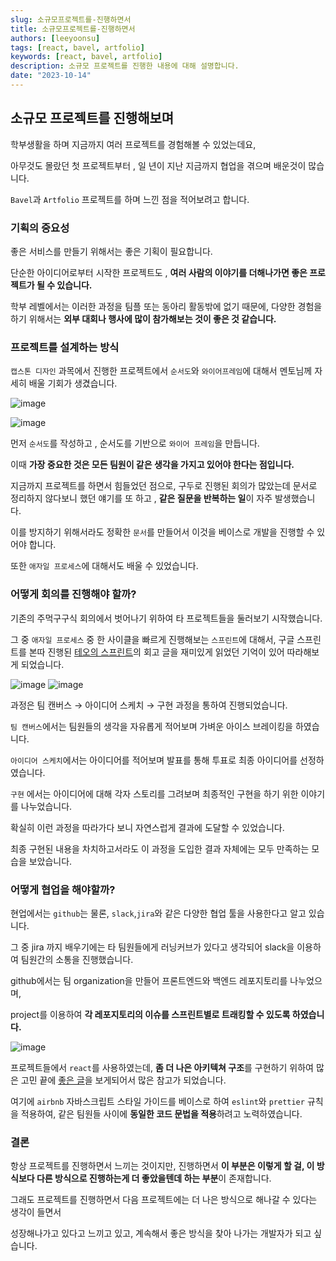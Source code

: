 ```yaml
---
slug: 소규모프로젝트를-진행하면서
title: 소규모프로젝트를-진행하면서
authors: [leeyoonsu]
tags: [react, bavel, artfolio]
keywords: [react, bavel, artfolio]
description: 소규모 프로젝트를 진행한 내용에 대해 설명합니다.
date: "2023-10-14"
---
```


## 소규모 프로젝트를 진행해보며

학부생활을 하며 지금까지 여러 프로젝트를 경험해볼 수 있었는데요,

아무것도 몰랐던 첫 프로젝트부터 , 일 년이 지난 지금까지 협업을 겪으며 배운것이 많습니다.

`Bavel`과 `Artfolio` 프로젝트를 하며 느낀 점을 적어보려고 합니다.

### 기획의 중요성

좋은 서비스를 만들기 위해서는 좋은 기획이 필요합니다.

단순한 아이디어로부터 시작한 프로젝트도 , **여러 사람의 이야기를 더해나가면 좋은 프로젝트가 될 수 있습니다.**

학부 레벨에서는 이러한 과정을 팀플 또는 동아리 활동밖에 없기 때문에, 다양한 경험을 하기 위해서는 **외부 대회나 행사에 많이 참가해보는 것이 좋은 것 같습니다.**

### 프로젝트를 설계하는 방식

`캡스톤 디자인` 과목에서 진행한 프로젝트에서 `순서도`와 `와이어프레임`에 대해서 멘토님께 자세히 배울 기회가 생겼습니다.

![image](https://github.com/leey00nsu/Blog/assets/101182523/6e0cde32-fa84-4ac1-b108-65d6c3ee8460)

![image](https://github.com/leey00nsu/Blog/assets/101182523/15ee68a7-d079-4a39-ba6f-29e767bdbc95)

먼저 `순서도`를 작성하고 , 순서도를 기반으로 `와이어 프레임`을 만듭니다.

이때 **가장 중요한 것은 모든 팀원이 같은 생각을 가지고 있어야 한다는 점입니다.**

지금까지 프로젝트를 하면서 힘들었던 점으로, 구두로 진행된 회의가 많았는데 문서로 정리하지 않다보니 했던 얘기를 또 하고 , **같은 질문을 반복하는 일**이 자주 발생했습니다.

이를 방지하기 위해서라도 정확한 `문서`를 만들어서 이것을 베이스로 개발을 진행할 수 있어야 합니다.

또한 `애자일 프로세스`에 대해서도 배울 수 있었습니다.

### 어떻게 회의를 진행해야 할까?

기존의 주먹구구식 회의에서 벗어나기 위하여 타 프로젝트들을 둘러보기 시작했습니다.

그 중 `애자일 프로세스` 중 한 사이클을 빠르게 진행해보는 `스프린트`에 대해서, 구글 스프린트를 본따 진행된 [테오의 스프린트](https://velog.io/@teo/google-sprint-1)의 회고 글을 재미있게 읽었던 기억이 있어 따라해보게 되었습니다.

![image](https://github.com/leey00nsu/Blog/assets/101182523/78d4028f-67d1-4253-9218-d4e09be9b67e)
![image](https://github.com/leey00nsu/Blog/assets/101182523/7bbc03e9-e7cb-44fe-990d-a4e7855fb80f)

과정은 팀 캔버스 → 아이디어 스케치 → 구현 과정을 통하여 진행되었습니다.

`팀 캔버스`에서는 팀원들의 생각을 자유롭게 적어보며 가벼운 아이스 브레이킹을 하였습니다.

`아이디어 스케치`에서는 아이디어를 적어보며 발표를 통해 투표로 최종 아이디어를 선정하였습니다.

`구현` 에서는 아이디어에 대해 각자 스토리를 그려보며 최종적인 구현을 하기 위한 이야기를 나누었습니다.

확실히 이런 과정을 따라가다 보니 자연스럽게 결과에 도달할 수 있었습니다.

최종 구현된 내용을 차치하고서라도 이 과정을 도입한 결과 자체에는 모두 만족하는 모습을 보았습니다.

### 어떻게 협업을 해야할까?

현업에서는 `github`는 물론, `slack`,`jira`와 같은 다양한 협업 툴을 사용한다고 알고 있습니다.

그 중 jira 까지 배우기에는 타 팀원들에게 러닝커브가 있다고 생각되어 slack을 이용하여 팀원간의 소통을 진행했습니다.

github에서는 팀 organization을 만들어 프론트엔드와 백엔드 레포지토리를 나누었으며,

project를 이용하여 **각 레포지토리의 이슈를 스프린트별로 트래킹할 수 있도록 하였습니다.**

![image](https://github.com/leey00nsu/Blog/assets/101182523/5f27acbc-00ba-438a-8555-acd69f6327f9)

프로젝트들에서 `react`를 사용하였는데, **좀 더 나은 아키텍쳐 구조**를 구현하기 위하여 많은 고민 끝에 [좋은 글](https://github.com/alan2207/bulletproof-react)을 보게되어서 많은 참고가 되었습니다.

여기에 `airbnb` 자바스크립트 스타일 가이드를 베이스로 하여 `eslint`와 `prettier` 규칙을 적용하여, 같은 팀원들 사이에 **동일한 코드 문법을 적용**하려고 노력하였습니다.

### 결론

항상 프로젝트를 진행하면서 느끼는 것이지만, 진행하면서 **이 부분은 이렇게 할 걸, 이 방식보다 다른 방식으로 진행하는게 더 좋았을텐데 하는 부분**이 존재합니다.

그래도 프로젝트를 진행하면서 다음 프로젝트에는 더 나은 방식으로 해나갈 수 있다는 생각이 들면서

성장해나가고 있다고 느끼고 있고, 계속해서 좋은 방식을 찾아 나가는 개발자가 되고 싶습니다.
